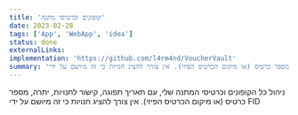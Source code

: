 ```yaml
---
title: 'קופונים וכרטיסי מתנה'
date: 2023-02-28
tags: ['App', 'WebApp', 'idea']
status: done
externalLinks:
implementation: 'https://github.com/l4rm4nd/VoucherVault'
summary: 'ניהול כל הקופונים וכרטיסי המתנה שלי, עם תאריך תפוגה, קישור לחנויות, יתרה, מספר כרטיס (או מיקום הכרטיס הפיזי). אין צורך להציג חנויות כי זה מיושם על ידי FID'
---
```


ניהול כל הקופונים וכרטיסי המתנה שלי, עם תאריך תפוגה, קישור לחנויות, יתרה, מספר כרטיס (או מיקום הכרטיס הפיזי).
אין צורך להציג חנויות כי זה מיושם על ידי FID
